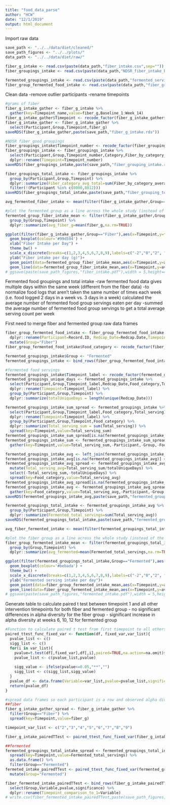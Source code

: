 ```yaml
---
title: "food_data_parse"
author: "HCW"
date: "12/1/2019"
output: html_document
---
```


Import raw data
```r
save_path <- "../../data/diet/cleaned/"
save_path_figures <- "../../plots/"
data_path <- "../../data/diet/raw/"

fiber_g_intake <- read.csv(paste(data_path,"fiber_intake.csv",sep=""))
fiber_groupings_intake <- read.csv(paste(data_path,"NDSR_fiber_intake_by_category.csv",sep=""))

fermented_groupings_intake <- read.csv(paste(data_path,"fermented_servings_with_categories.csv",sep=""))
fiber_group_fermented_food_intake <- read.csv(paste(data_path,"fiber_group_fermented_food_raw.csv",sep=""))
```

Clean data 
-remove outlier participants
-rename timepoints 
```r
#grams of fiber
fiber_g_intake_gather <- fiber_g_intake %>% 
  gather(key=Timepoint_name,value=fiber_g,Baseline_1:Week_14)
fiber_g_intake_gather$Timepoint <- recode_factor(fiber_g_intake_gather$Timepoint_name,"Baseline_1"=1,"Baseline_2"=2,"Week_2"=3,"Week_4"=4,"Week_6"=5,"Week_8"=6,"Week_10"=7,"Week_12"=8,"Week_14"=9)
fiber_g_intake_gather <- fiber_g_intake_gather %>% 
  select(Participant,Group,Timepoint,fiber_g)
saveRDS(fiber_g_intake_gather,paste(save_path,"fiber_g_intake.rds"))

#NDSR fiber good groupings
fiber_groupings_intake$Timepoint_number <- recode_factor(fiber_groupings_intake$Timepoint,Baseline=2,`Week 4`=4,`Week 10`=7,`Week 14`=9)
fiber_groupings_intake <- fiber_groupings_intake %>% 
  select(Participant,Group,Timepoint_number,Category,Fiber_by_category_averaged) %>% 
  dplyr::rename(Timepoint=Timepoint_number)
saveRDS(fiber_groupings_intake,paste(save_path,"fiber_grouping_intake.rds"))

fiber_groupings_total_intake <- fiber_groupings_intake %>% 
  group_by(Participant,Group,Timepoint) %>% 
  dplyr::summarize(Fiber_category_avg_total=sum(Fiber_by_category_averaged)) %>% 
  filter(!(Participant %in% c(8000,8012)))
saveRDS(fiber_groupings_total_intake,paste(save_path,"fiber_grouping_total_intake.rds"))

avg_fermented_fiber_intake <- mean(filter(fiber_g_intake_gather,Group=="Fermented")$fiber_g,na.rm=T)

#plot the fermented group as a line across the whole study (instead of the average as a horizontal line)
fermented_group_fiber_intake_mean <- filter(fiber_g_intake_gather,Group=="Fermented") %>% 
  group_by(Group,Timepoint) %>% 
  dplyr::summarize(avg_fiber_g=mean(fiber_g,na.rm=TRUE))

ggplot(filter(fiber_g_intake_gather,Group=="Fiber"),aes(x=Timepoint,y=fiber_g)) +
  geom_boxplot(colour='#99d594') +
  xlab("Fiber Intake per Day") +
  theme_bw() +
  scale_x_discrete(breaks=c(1,2,3,4,5,6,7,8,9),labels=c("-2","0","2", "4","6", "8","10","12","14"),name="Timepoint (weeks)")+
  ylab("Fiber intake per day (g)")+
  geom_point(data=fermented_group_fiber_intake_mean,aes(x=Timepoint,y=avg_fiber_g),color="grey")+
  geom_line(data=fermented_group_fiber_intake_mean,aes(x=Timepoint,y=avg_fiber_g,group=1),color="grey",stat="identity",linetype="dashed")
# ggsave(paste(save_path_figures,"fiber_intake.pdf"),width = 5,height=4,useDingbats=FALSE)

```

Fermented food groupings and total intake
-raw fermented food data gives multiple days within the same week (different from the fiber data)
-to normalize food logs that aren't taken the same number of times each week (i.e. food logged 2 days in a week vs. 3 days in a week) calculated the average number of fermented food group servings eaten per day
-summed the average number of fermented food group servings to get a total average serving count per week  

First need to merge fiber and fermented group raw data frames
```r
fiber_group_fermented_food_intake <- fiber_group_fermented_food_intake %>% 
  dplyr::rename(Participant=Record.ID, Redcap_Date=Redcap.Date,Timepoint=Event.Name,Total_serving=Serving.size,Food_Item=Food.Item,Food_Amount=Amount) %>% 
  mutate(Group="Fiber")
fiber_group_fermented_food_intake$Food_category <- recode_factor(fiber_group_fermented_food_intake$Type,"kefir"="Kefir","kimchi"="Vegetables","kombucha"="Kombucha","vegetables"="Vegetables","yogurt"="Yoghurt")

fermented_groupings_intake$Group <- "Fermented"
fermented_groupings_intake <- bind_rows(fiber_group_fermented_food_intake,fermented_groupings_intake)
```


```r
#fermented food servings
fermented_groupings_intake$Timepoint_label <- recode_factor(fermented_groupings_intake$Timepoint,"Baseline -2"=1,"baseline_2_arm_1"=1,"baseline_arm_1"=2,"Baseline"=2,"Week 2"=3,"week_2_arm_1"=3,"Week 4"=4,"Week 6"=5,"Week 8"=6,"week_8_arm_1"=6,"Week 10"=7,"week_10_arm_1"=7,"Week 12"=8,"week_12_arm_1"=8,"week_14_arm_1"=9,"Week 14"=9) 
fermented_groupings_unique_days <- fermented_groupings_intake %>% 
  select(Participant,Group,Timepoint_label,Redcap_Date,Food_category,Total_serving) %>% 
  dplyr::rename(Timepoint=Timepoint_label) %>% 
  group_by(Participant,Group,Timepoint) %>% 
  dplyr::summarize(totalUniqueDays = length(unique(Redcap_Date)))

fermented_groupings_intake_sum_spread <- fermented_groupings_intake %>% 
  select(Participant,Group,Timepoint_label,Food_category,Total_serving) %>% 
  dplyr::rename(Timepoint=Timepoint_label) %>% 
  group_by(Participant,Group,Timepoint,Food_category) %>% 
  dplyr::summarize(Total_serving_sum = sum(Total_serving)) %>% 
  spread(key=Timepoint,value=Total_serving_sum)
fermented_groupings_intake_sum_spread[is.na(fermented_groupings_intake_sum_spread)] <- 0
fermented_groupings_intake_sum <- fermented_groupings_intake_sum_spread %>% 
  gather(key=Timepoint,value=Total_serving_sum,-Participant,-Group,-Food_category)

fermented_groupings_intake_avg <- left_join(fermented_groupings_intake_sum,fermented_groupings_unique_days) #%>% 
fermented_groupings_intake_avg[is.na(fermented_groupings_intake_avg)] <- 1
fermented_groupings_intake_avg_spread <- fermented_groupings_intake_avg %>% 
  mutate(Total_serving_avg=Total_serving_sum/totalUniqueDays) %>% 
  select(-Total_serving_sum,-totalUniqueDays) %>% 
  spread(key=Food_category,value=Total_serving_avg)
fermented_groupings_intake_avg_spread[is.na(fermented_groupings_intake_avg_spread)] <- 0
fermented_groupings_intake_avg <- fermented_groupings_intake_avg_spread %>% 
  gather(key=Food_category,value=Total_serving_avg,-Participant,-Group,-Timepoint)
saveRDS(fermented_groupings_intake_avg,paste(save_path,"fermented_groupings_intake.rds"))

fermented_groupings_total_intake <- fermented_groupings_intake_avg %>% 
  group_by(Participant,Group,Timepoint) %>% 
  dplyr::summarize(Fermented_total_servings=sum(Total_serving_avg)) 
saveRDS(fermented_groupings_total_intake,paste(save_path,"fermented_groupings_total_intake.rds"))

avg_fiber_fermented_intake <- mean(filter(fermented_groupings_total_intake,Group=="Fiber")$Fermented_total_servings)

#plot the fiber group as a line across the whole study (instead of the average as a horizontal line)
fiber_group_fermented_intake_mean <- filter(fermented_groupings_total_intake,Group=="Fiber") %>% 
  group_by(Group,Timepoint) %>% 
  dplyr::summarize(avg_fermented=mean(Fermented_total_servings,na.rm=TRUE))

ggplot(filter(fermented_groupings_total_intake,Group=="Fermented"),aes(x=Timepoint,y=Fermented_total_servings)) +
  geom_boxplot(colour='#bebada') +
  theme_bw() +
  scale_x_discrete(breaks=c(1,2,3,4,5,6,7,8,9),labels=c("-2","0","2", "4","6", "8","10","12","14"),name="Timepoint (weeks)")+
  ylab("Fermented serving intake per day")+
  geom_point(data=fiber_group_fermented_intake_mean,aes(x=Timepoint,y=avg_fermented),color="grey")+
  geom_line(data=fiber_group_fermented_intake_mean,aes(x=Timepoint,y=avg_fermented,group=1),color="grey",stat="identity",linetype="dashed")
# ggsave(paste(save_path_figures,"fermented_intake.pdf"),width = 5,height=4,useDingbats=FALSE)

```

Generate table to calculate paired t test between timepoint 1 and all other intervention timepoints for both fiber and fermented group
 - no significant differences in alpha diversity for the fiber group
 - significant increase in alpha diversity at weeks 6, 10, 12 for fermented group
```r
#Function to calculate paired t test from first timepoint to all others in a list (2 through 9)
paired_ttest_func_fixed_var <- function(df, fixed_var,var_list){
  pvalue_list <- c()
  sigg_list <- c()
  for(i in var_list){
    pvalue=t.test(df[,fixed_var],df[,i],paired=TRUE,na.action=na.omit)$p.value
    pvalue_list <- c(pvalue_list,pvalue)
    
    sigg_value <- ifelse(pvalue<=0.05,"**","")
    sigg_list <- c(sigg_list,sigg_value)
  }
  pvalue_df <- data.frame(Variable=var_list,pvalue=pvalue_list,significance=sigg_list)
  return(pvalue_df)
}

#spread data frames so each participant is a row and observed alpha diversity at different timepoints are the columns
##fiber
fiber_g_intake_gather_spread <- fiber_g_intake_gather %>% 
  filter(Group=="Fiber") %>% 
  spread(key=Timepoint,value=fiber_g)

timepoint_var_list <- c("2","3","4","5","6","7","8","9")

fiber_g_intake_pairedTTest <- paired_ttest_func_fixed_var(fiber_g_intake_gather_spread,"1",timepoint_var_list) %>% mutate(Group="Fiber")

##fermented
fermented_groupings_total_intake_spread <- fermented_groupings_total_intake %>% 
  spread(key=Timepoint,value=Fermented_total_servings) %>% 
  as.data.frame() %>% 
  filter(Group=="Fermented")
fermeted_intake_pairedTTest <- paired_ttest_func_fixed_var(fermented_groupings_total_intake_spread,"1",timepoint_var_list) %>% 
  mutate(Group="Fermented")

fiber_fermented_intake_pairedTTest <- bind_rows(fiber_g_intake_pairedTTest,fermeted_intake_pairedTTest) %>% 
  select(Group,Variable,pvalue,significance) %>% 
  dplyr::rename(Timepoint_comparison_to_1=Variable)
# write.csv(fiber_fermented_intake_pairedTTest,paste(save_path_figures,"fiber_fermented_intake_pairedTTest.csv"))
```

